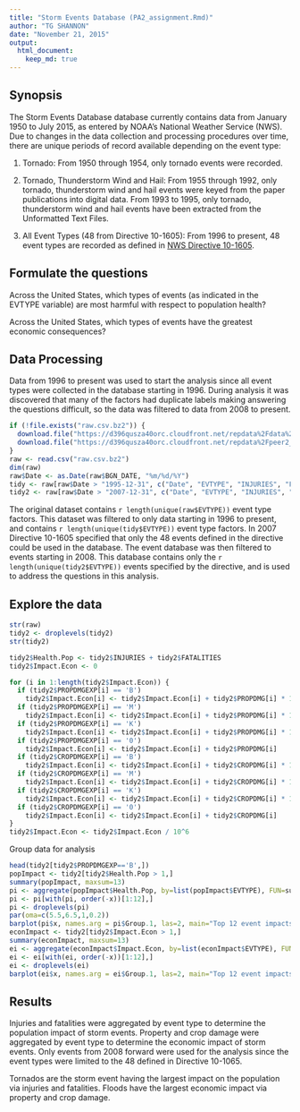 ```yaml
---
title: "Storm Events Database (PA2_assignment.Rmd)"
author: "TG SHANNON"
date: "November 21, 2015"
output:
  html_document: 
    keep_md: true
---
```


## Synopsis 
The Storm Events Database database currently contains data from January 1950 to July 2015, as entered by NOAA's National Weather Service (NWS). Due to changes in the data collection and processing procedures over time, there are unique periods of record available depending on the event type:

1. Tornado: From 1950 through 1954, only tornado events were recorded.

2. Tornado, Thunderstorm Wind and Hail: From 1955 through 1992, only tornado, thunderstorm wind and hail events were keyed from the paper publications into digital data. From 1993 to 1995, only tornado, thunderstorm wind and hail events have been extracted from the Unformatted Text Files.

3. All Event Types (48 from Directive 10-1605): From 1996 to present, 48 event types are recorded as defined in [NWS Directive 10-1605]("http://www.ncdc.noaa.gov/stormevents/pd01016005curr.pdf"). 

## Formulate the questions
Across the United States, which types of events (as indicated in the EVTYPE variable) are most harmful with respect to population health?

Across the United States, which types of events have the greatest economic consequences?

## Data Processing
Data from 1996 to present was used to start the analysis since all event types were collected in the database starting in 1996. During analysis it was discovered that many of the factors had duplicate labels making answering the questions difficult, so the data was filtered to data from 2008 to present. 

```r
if (!file.exists("raw.csv.bz2")) {
  download.file("https://d396qusza40orc.cloudfront.net/repdata%2Fdata%2FStormData.csv.bz2", "raw.csv.bz2", "curl")
  download.file("https://d396qusza40orc.cloudfront.net/repdata%2Fpeer2_doc%2Fpd01016005curr.pdf", "datadef.pdf", "curl")
}
raw <- read.csv("raw.csv.bz2")
dim(raw)
raw$Date <- as.Date(raw$BGN_DATE, "%m/%d/%Y")
tidy <- raw[raw$Date > "1995-12-31", c("Date", "EVTYPE", "INJURIES", "FATALITIES", "PROPDMG", "PROPDMGEXP", "CROPDMG", "CROPDMGEXP")]
tidy2 <- raw[raw$Date > "2007-12-31", c("Date", "EVTYPE", "INJURIES", "FATALITIES", "PROPDMG", "PROPDMGEXP", "CROPDMG", "CROPDMGEXP")]
```
The original dataset contains `r length(unique(raw$EVTYPE))` event type factors. This dataset was filtered to only data starting in 1996 to present, and contains `r length(unique(tidy$EVTYPE))` event type factors. In 2007 Directive 10-1605 specified that only the 48 events defined in the directive could be used in the database. The event database was then filtered to events starting in 2008. This database contains only the 
`r length(unique(tidy2$EVTYPE))` events specified by the directive, and is used to address the questions in this analysis.

## Explore the data
```r
str(raw)
tidy2 <- droplevels(tidy2)
str(tidy2)

tidy2$Health.Pop <- tidy2$INJURIES + tidy2$FATALITIES
tidy2$Impact.Econ <- 0

for (i in 1:length(tidy2$Impact.Econ)) {
  if (tidy2$PROPDMGEXP[i] == 'B')
    tidy2$Impact.Econ[i] <- tidy2$Impact.Econ[i] + tidy2$PROPDMG[i] * 10^9
  if (tidy2$PROPDMGEXP[i] == 'M')
    tidy2$Impact.Econ[i] <- tidy2$Impact.Econ[i] + tidy2$PROPDMG[i] * 10^6
  if (tidy2$PROPDMGEXP[i] == 'K')
    tidy2$Impact.Econ[i] <- tidy2$Impact.Econ[i] + tidy2$PROPDMG[i] * 10^3
  if (tidy2$PROPDMGEXP[i] == '0')
    tidy2$Impact.Econ[i] <- tidy2$Impact.Econ[i] + tidy2$PROPDMG[i]
  if (tidy2$CROPDMGEXP[i] == 'B')
    tidy2$Impact.Econ[i] <- tidy2$Impact.Econ[i] + tidy2$CROPDMG[i] * 10^9
  if (tidy2$CROPDMGEXP[i] == 'M')
    tidy2$Impact.Econ[i] <- tidy2$Impact.Econ[i] + tidy2$CROPDMG[i] * 10^6
  if (tidy2$CROPDMGEXP[i] == 'K')
    tidy2$Impact.Econ[i] <- tidy2$Impact.Econ[i] + tidy2$CROPDMG[i] * 10^3
  if (tidy2$CROPDMGEXP[i] == '0')
    tidy2$Impact.Econ[i] <- tidy2$Impact.Econ[i] + tidy2$CROPDMG[i]
}
tidy2$Impact.Econ <- tidy2$Impact.Econ / 10^6
```
Group data for analysis
```r
head(tidy2[tidy2$PROPDMGEXP=='B',])
popImpact <- tidy2[tidy2$Health.Pop > 1,]
summary(popImpact, maxsum=13)
pi <- aggregate(popImpact$Health.Pop, by=list(popImpact$EVTYPE), FUN=sum)
pi <- pi[with(pi, order(-x))[1:12],]
pi <- droplevels(pi)
par(oma=c(5.5,6.5,1,0.2))
barplot(pi$x, names.arg = pi$Group.1, las=2, main="Top 12 event impacts on Population", xlim=c(0,10000), xlab = "Injuries + Fatalities", horiz = TRUE, cex.names = 0.8)
econImpact <- tidy2[tidy2$Impact.Econ > 1,]
summary(econImpact, maxsum=13)
ei <- aggregate(econImpact$Impact.Econ, by=list(econImpact$EVTYPE), FUN=sum)
ei <- ei[with(ei, order(-x))[1:12],]
ei <- droplevels(ei)
barplot(ei$x, names.arg = ei$Group.1, las=2, main="Top 12 event impacts on Economy", xlab = 'Millions of Dollars', xlim=c(0,16000), horiz=TRUE, cex.names = 0.8)
```

## Results
Injuries and fatalities were aggregated by event type to determine the population impact of storm events. Property and crop damage were aggregated by event type to determine the economic impact of storm events. Only events from 2008 forward were used for the analysis since the event types were limited to the 48 defined in Directive 10-1065.

Tornados are the storm event having the largest impact on the population via injuries and fatalities. Floods have the largest economic impact via property and crop damage.